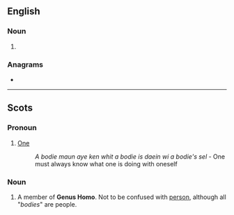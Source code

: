 {{also|Bodie}}
==English==

===Noun===
{{en-noun}}

# {{obsolete spelling of|body|lang=en}}

===Anagrams===
* {{anagrams|en|Dobie}}

----

==Scots==

===Pronoun===
{{head|sco|pronoun}}

# [[one#Pronoun|One]]
#: ''A bodie maun aye ken whit a bodie is daein wi a bodie's sel'' - One must always know what one is doing with oneself

===Noun===
{{sco-noun}}

# A member of '''Genus Homo'''. Not to be confused with [[person#Scots|person]], although all "''bodies''" are people.